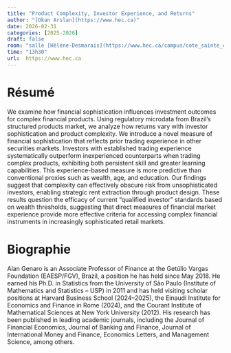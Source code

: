 ```yaml
---
title: "Product Complexity, Investor Experience, and Returns"
author: "[Okan Arslan](https://www.hec.ca)"
date: 2026-02-31
categories: [2025-2026]
draft: false
room: "salle [Hélène-Desmarais](https://www.hec.ca/campus/cote_sainte_catherine/1er_etage/salles_cours/amsterdam.html)"
time: "13h30"
url:  https://www.hec.ca
---
```


# Résumé

We examine how financial sophistication influences investment outcomes for complex financial products. Using regulatory microdata from Brazil’s structured products market, we analyze how returns vary with investor sophistication and product complexity. We introduce a novel measure of financial sophistication that reflects prior trading experience in other securities markets. Investors with established trading experience systematically outperform inexperienced counterparts when trading complex products, exhibiting both persistent skill and greater learning capabilities. This experience-based measure is more predictive than conventional proxies such as wealth, age, and education. Our findings suggest that complexity can effectively obscure risk from unsophisticated investors, enabling strategic rent extraction through product design. These results question the efficacy of current “qualified investor” standards based on wealth thresholds, suggesting that direct measures of financial market experience provide more effective criteria for accessing complex financial instruments in increasingly sophisticated retail markets.

# Biographie

Alan Genaro is an Associate Professor of Finance at the Getúlio Vargas Foundation (EAESP/FGV), Brazil, a position he has held since May 2018. He earned his Ph.D. in Statistics from the University of São Paulo (Institute of Mathematics and Statistics – USP) in 2011 and has held visiting scholar positions at Harvard Business School (2024–2025), the Einaudi Institute for Economics and Finance in Rome (2024), and the Courant Institute of Mathematical Sciences at New York University (2012). His research has been published in leading academic journals, including the Journal of Financial Economics, Journal of Banking and Finance, Journal of International Money and Finance, Economics Letters, and Management Science, among others.